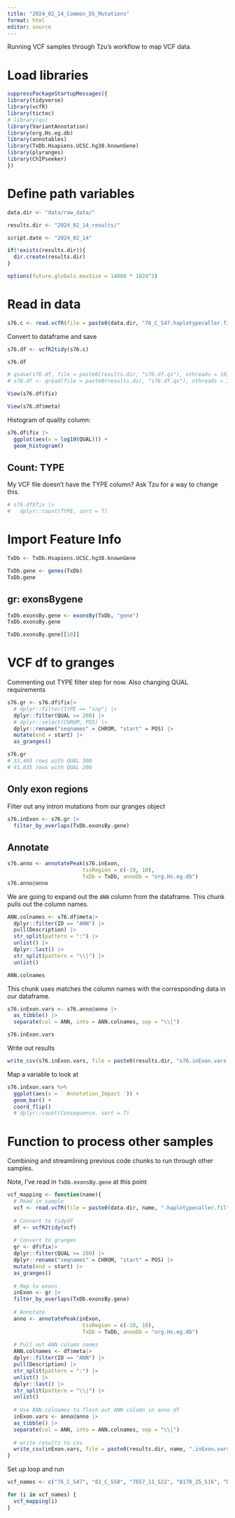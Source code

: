 ---
title: "2024_02_14_Common_DS_Mutations"
format: html
editor: source
---

Running VCF samples through Tzu's workflow to map VCF data.

# Load libraries

```{r}
suppressPackageStartupMessages({
library(tidyverse)
library(vcfR)
library(tictoc)
# library(qs)
library(VariantAnnotation)
library(org.Hs.eg.db)
library(annotables)
library(TxDb.Hsapiens.UCSC.hg38.knownGene)
library(plyranges)
library(ChIPseeker) 
})
```

# Define path variables

```{r}
data.dir <- "data/raw_data/"

results.dir <- "2024_02_14_results/"

script.date <- "2024_02_14"

if(!exists(results.dir)){
  dir.create(results.dir)
}
```

```{r}
options(future.globals.maxSize = 14000 * 1024^2)
```

# Read in data

```{r}
s76.c <- read.vcfR(file = paste0(data.dir, "76_C_S47.haplotypecaller.filtered_snpEff.ann.vcf"))
```

Convert to dataframe and save

```{r}
s76.df <- vcfR2tidy(s76.c)

s76.df

# qsave(s76.df, file = paste0(results.dir, "s76.df.qs"), nthreads = 10)
# s76.df <- qread(file = paste0(results.dir, "s76.df.qs"), nthreads = 10)
```

```{r}
View(s76.df$fix)

View(s76.df$meta)
```
Histogram of quality column:

```{r}
s76.df$fix |> 
  ggplot(aes(x = log10(QUAL))) +
  geom_histogram()
```

## Count: TYPE

My VCF file doesn't have the TYPE column? Ask Tzu for a way to change this.

```{r}
# s76.df$fix |>
#   dplyr::count(TYPE, sort = T)
```

# Import Feature Info

```{r}
TxDb <- TxDb.Hsapiens.UCSC.hg38.knownGene
```

```{r}
TxDb.gene <- genes(TxDb)
TxDb.gene
```

## gr: exonsBygene

```{r}
TxDb.exonsBy.gene <- exonsBy(TxDb, "gene")
TxDb.exonsBy.gene
```

```{r}
TxDb.exonsBy.gene[[10]]
```

# VCF df to granges

Commenting out TYPE filter step for now.
Also changing QUAL requirements

```{r}
s76.gr <- s76.df$fix|>
  # dplyr::filter(TYPE == "snp") |>
  dplyr::filter(QUAL >= 200) |>
  # dplyr::select(CHROM, POS) |>
  dplyr::rename("seqnames" = CHROM, "start" = POS) |>
  mutate(end = start) |>
  as_granges()

s76.gr
# 33,403 rows with QUAL 300
# 41,035 rows with QUAL 200
```

## Only exon regions

Filter out any intron mutations from our granges object

```{r}
s76.inExon <- s76.gr |> 
  filter_by_overlaps(TxDb.exonsBy.gene)
```

## Annotate

```{r}
s76.anno <- annotatePeak(s76.inExon, 
                        tssRegion = c(-10, 10), 
                        TxDb = TxDb, annoDb = "org.Hs.eg.db")
s76.anno@anno
```

We are going to expand out the `ANN` column from the dataframe. This chunk pulls out the column names.

```{r}
ANN.colnames <- s76.df$meta|>
  dplyr::filter(ID == "ANN") |>
  pull(Description) |>
  str_split(pattern = ":") |>
  unlist() |>
  dplyr::last() |>
  str_split(pattern = "\\|") |>
  unlist()

ANN.colnames
```

This chunk uses matches the column names with the corresponding data in our dataframe.

```{r}
s76.inExon.vars <- s76.anno@anno |>  
  as_tibble() |>  
  separate(col = ANN, into = ANN.colnames, sep = "\\|")

s76.inExon.vars
```

Write out results
```{r}
write_csv(s76.inExon.vars, file = paste0(results.dir, "s76.inExon.vars.csv"))
```

Map a variable to look at

```{r}
s76.inExon.vars %>% 
  ggplot(aes(x = ` Annotation_Impact `)) +
  geom_bar() +
  coord_flip()
  # dplyr::count(Consequence, sort = T)
```

# Function to process other samples

Combining and streamlining previous code chunks to run through other samples.

Note, I've read in `TxDb.exonsBy.gene` at this point

```{r}
vcf_mapping <- function(name){
  # Read in sample
  vcf <- read.vcfR(file = paste0(data.dir, name, ".haplotypecaller.filtered_snpEff.ann.vcf"))
                
  # Convert to tidydf
  df <- vcfR2tidy(vcf)
  
  # Convert to granges
  gr <- df$fix|>
  dplyr::filter(QUAL >= 200) |>
  dplyr::rename("seqnames" = CHROM, "start" = POS) |>
  mutate(end = start) |>
  as_granges()
  
  # Map to exons
  inExon <- gr |> 
  filter_by_overlaps(TxDb.exonsBy.gene)
  
  # Annotate
  anno <- annotatePeak(inExon, 
                        tssRegion = c(-10, 10), 
                        TxDb = TxDb, annoDb = "org.Hs.eg.db")
  
  # Pull out ANN column names
  ANN.colnames <- df$meta|>
  dplyr::filter(ID == "ANN") |>
  pull(Description) |>
  str_split(pattern = ":") |>
  unlist() |>
  dplyr::last() |>
  str_split(pattern = "\\|") |>
  unlist()
  
  # Use ANN.colnames to flesh out ANN column in anno df
  inExon.vars <- anno@anno |>  
  as_tibble() |>  
  separate(col = ANN, into = ANN.colnames, sep = "\\|")
  
  # write results to csv
  write_csv(inExon.vars, file = paste0(results.dir, name, ".inExon.vars.csv"))
}
```

Set up loop and run

```{r}
vcf_names <- c("76_C_S47", "81_C_S50", "7657_11_S22", "8178_25_S16", "DS1_Pt_S37", "DS1_X_S34")
```

```{r}
for (i in vcf_names) {
  vcf_mapping(i)
}
```









